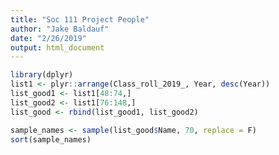 ```yaml
---
title: "Soc 111 Project People"
author: "Jake Baldauf"
date: "2/26/2019"
output: html_document
---
```



```r
library(dplyr)
list1 <- plyr::arrange(Class_roll_2019_, Year, desc(Year))
list_good1 <- list1[48:74,]
list_good2 <- list1[76:148,]
list_good <- rbind(list_good1, list_good2)

sample_names <- sample(list_good$Name, 70, replace = F)
sort(sample_names)
```




